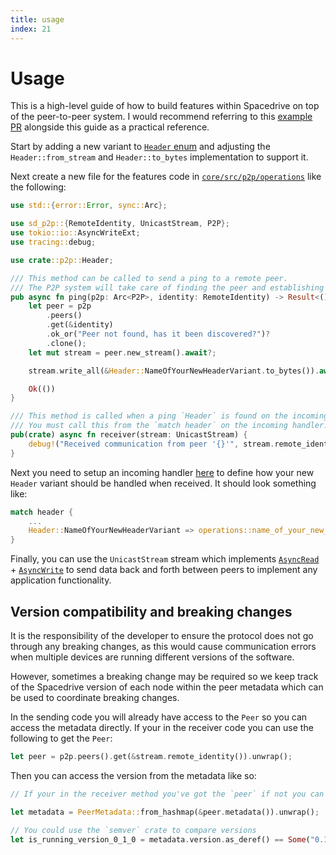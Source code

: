 ```yaml
---
title: usage
index: 21
---
```


# Usage

This is a high-level guide of how to build features within Spacedrive on top of the peer-to-peer system. I would recommend referring to this [example PR](#todo) alongside this guide as a practical reference.

Start by adding a new variant to [`Header` enum](https://github.com/spacedriveapp/spacedrive/blob/main/core/src/p2p/protocol.rs) and adjusting the `Header::from_stream` and `Header::to_bytes` implementation to support it.

Next create a new file for the features code in [`core/src/p2p/operations`](https://github.com/spacedriveapp/spacedrive/tree/main/core/src/p2p/operations) like the following:

```rust
use std::{error::Error, sync::Arc};

use sd_p2p::{RemoteIdentity, UnicastStream, P2P};
use tokio::io::AsyncWriteExt;
use tracing::debug;

use crate::p2p::Header;

/// This method can be called to send a ping to a remote peer.
/// The P2P system will take care of finding the peer and establishing a connection.
pub async fn ping(p2p: Arc<P2P>, identity: RemoteIdentity) -> Result<(), Box<dyn Error>> {
	let peer = p2p
		.peers()
		.get(&identity)
		.ok_or("Peer not found, has it been discovered?")?
		.clone();
	let mut stream = peer.new_stream().await?;

	stream.write_all(&Header::NameOfYourNewHeaderVariant.to_bytes()).await?;

	Ok(())
}

/// This method is called when a ping `Header` is found on the incoming request.
/// You must call this from the `match header` on the incoming handler.
pub(crate) async fn receiver(stream: UnicastStream) {
	debug!("Received communication from peer '{}'", stream.remote_identity());
}
```

Next you need to setup an incoming handler [here](https://github.com/spacedriveapp/spacedrive/blob/4a62d268efea7dd6ff573531b1e2b2970c7ba562/core/src/p2p/manager.rs#L306) to define how your new `Header` variant should be handled when received. It should look something like:

```rust
match header {
	...
	Header::NameOfYourNewHeaderVariant => operations::name_of_your_new_file::receiver(stream).await;
}
```

Finally, you can use the `UnicastStream` stream which implements [`AsyncRead`](https://docs.rs/tokio/latest/tokio/io/trait.AsyncRead.html) + [`AsyncWrite`](https://docs.rs/tokio/latest/tokio/io/trait.AsyncWrite.html) to send data back and forth between peers to implement any application functionality.

## Version compatibility and breaking changes

It is the responsibility of the developer to ensure the protocol does not go through any breaking changes, as this would cause communication errors when multiple devices are running different versions of the software.

However, sometimes a breaking change may be required so we keep track of the Spacedrive version of each node within the peer metadata which can be used to coordinate breaking changes.

In the sending code you will already have access to the `Peer` so you can access the metadata directly. If your in the receiver code you can use the following to get the `Peer`:

```rust
let peer = p2p.peers().get(&stream.remote_identity()).unwrap();
```

Then you can access the version from the metadata like so:

```rust
// If your in the receiver method you've got the `peer` if not you can get it from the P2P system:

let metadata = PeerMetadata::from_hashmap(&peer.metadata()).unwrap();

// You could use the `semver` crate to compare versions
let is_running_version_0_1_0 = metadata.version.as_deref() == Some("0.1.0");
```
